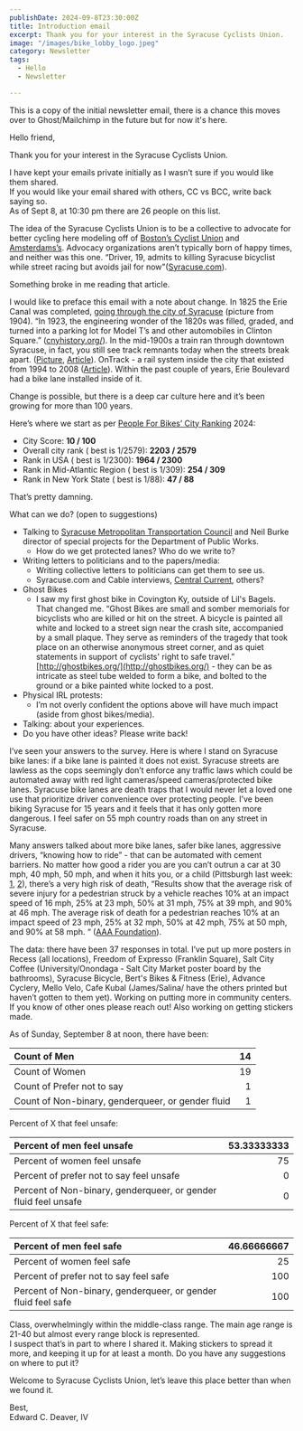 ```yaml
---
publishDate: 2024-09-8T23:30:00Z
title: Introduction email
excerpt: Thank you for your interest in the Syracuse Cyclists Union.
image: "/images/bike_lobby_logo.jpeg"
category: Newsletter
tags:
  - Hello
  - Newsletter

---
```


This is a copy of the initial newsletter email, there is a chance this moves over to Ghost/Mailchimp in the future but for now it's here. 

Hello friend, 

Thank you for your interest in the Syracuse Cyclists Union.

I have kept your emails private initially as I wasn’t sure if you would like them shared.   
If you would like your email shared with others, CC vs BCC, write back saying so.   
As of Sept 8, at 10:30 pm there are 26 people on this list. 

The idea of the Syracuse Cyclists Union is to be a collective to advocate for better cycling here modeling off of [Boston’s Cyclist Union](https://bostoncyclistsunion.org/) and [Amsterdams’s](https://fietsersbond.amsterdam/english). Advocacy organizations aren’t typically born of happy times, and neither was this one. “Driver, 19, admits to killing Syracuse bicyclist while street racing but avoids jail for now"([Syracuse.com](https://www.syracuse.com/crime/2024/08/driver-19-admits-to-killing-syracuse-bicyclist-while-street-racing-but-avoids-jail-for-now.html)).

Something broke in me reading that article. 

I would like to preface this email with a note about change. In 1825 the Erie Canal was completed, [going through the city of Syracuse](https://www.eriecanal.org/images/Syracuse/Syracuse-1904.jpg) (picture from 1904). “In 1923, the engineering wonder of the 1820s was filled, graded, and turned into a parking lot for Model T’s and other automobiles in Clinton Square.” ([cnyhistory.org/](https://www.cnyhistory.org/2014/10/salina-street-reopened/#:~:text=The%20Erie%20Canal%20was%20officially,other%20automobiles%20in%20Clinton%20Square.)). In the mid-1900s a train ran through downtown Syracuse, in fact, you still see track remnants today when the streets break apart. ([Picture](https://www.syracuse.com/kirst/2014/04/an_old_railroad_beneath_washington_street_a_reminder_as_much_as_a_remnant_of_the.html), [Article](https://www.syracuse.com/kirst/2014/04/an_old_railroad_beneath_washington_street_a_reminder_as_much_as_a_remnant_of_the.html)). OnTrack \- a rail system inside the city that existed from 1994 to 2008 ([Article](https://en.wikipedia.org/wiki/OnTrack)). Within the past couple of years, Erie Boulevard had a bike lane installed inside of it. 

Change is possible, but there is a deep car culture here and it’s been growing for more than 100 years.

Here’s where we start as per [People For Bikes’ City Ranking](https://cityratings.peopleforbikes.org/cities/syracuse-ny) 2024:

* City Score: **10 / 100**  
* Overall city rank ( best is 1/2579): **2203 / 2579**  
* Rank in USA ( best is 1/2300): **1964 / 2300**  
* Rank in Mid-Atlantic Region ( best is 1/309): **254 / 309**  
* Rank in New York State ( best is 1/88): **47 / 88**

That’s pretty damning.  

What can we do? (open to suggestions)

* Talking to [Syracuse Metropolitan Transportation Council](https://smtcmpo.org/) and Neil Burke director of special projects for the Department of Public Works.  
  * How do we get protected lanes? Who do we write to?   
* Writing letters to politicians and to the papers/media:  
  * Writing collective letters to politicians can get them to see us.   
  * Syracuse.com and Cable interviews, [Central Current](https://centralcurrent.org/), others?  
* Ghost Bikes  
  * I saw my first ghost bike in Covington Ky, outside of Lil's Bagels. That changed me. “Ghost Bikes are small and somber memorials for bicyclists who are killed or hit on the street. A bicycle is painted all white and locked to a street sign near the crash site, accompanied by a small plaque. They serve as reminders of the tragedy that took place on an otherwise anonymous street corner, and as quiet statements in support of cyclists' right to safe travel.” [http://ghostbikes.org/](http://ghostbikes.org/) \- they can be as intricate as steel tube welded to form a bike, and bolted to the ground or a bike painted white locked to a post.  
* Physical IRL protests:  
  * I’m not overly confident the options above will have much impact (aside from ghost bikes/media).   
* Talking: about your experiences.   
* Do you have other ideas? Please write back\!

   
I’ve seen your answers to the survey. Here is where I stand on Syracuse bike lanes: if a bike lane is painted it does not exist. Syracuse streets are lawless as the cops seemingly don’t enforce any traffic laws which could be automated away with red light cameras/speed cameras/protected bike lanes. Syracuse bike lanes are death traps that I would never let a loved one use that prioritize driver convenience over protecting people. I’ve been biking Syracuse for 15 years and it feels that it has only gotten more dangerous. I feel safer on 55 mph country roads than on any street in Syracuse. 

Many answers talked about more bike lanes, safer bike lanes, aggressive drivers, “knowing how to ride” \- that can be automated with cement barriers. No matter how good a rider you are you can’t outrun a car at 30 mph, 40 mph, 50 mph, and when it hits you, or a child (Pittsburgh last week: [1](https://www.cbsnews.com/pittsburgh/news/child-killed-harrison-township/), [2](https://www.cbsnews.com/pittsburgh/news/pittsburgh-girl-killed-riding-bike/)), there’s a very high risk of death, “Results show that the average risk of severe injury for a pedestrian struck by a vehicle reaches 10% at an impact speed of 16 mph, 25% at 23 mph, 50% at 31 mph, 75% at 39 mph, and 90% at 46 mph. The average risk of death for a pedestrian reaches 10% at an impact speed of 23 mph, 25% at 32 mph, 50% at 42 mph, 75% at 50 mph, and 90% at 58 mph. “ ([AAA Foundation](https://aaafoundation.org/impact-speed-pedestrians-risk-severe-injury-death/#:~:text=Results%20show%20that%20the%20average,and%2090%25%20at%2046%20mph.)).

The data: there have been 37 responses in total. I’ve put up more posters in Recess (all locations), Freedom of Expresso (Franklin Square), Salt City Coffee (University/Onondaga \- Salt City Market poster board by the bathrooms), Syracuse Bicycle, Bert's Bikes & Fitness (Erie), Advance Cyclery, Mello Velo, Cafe Kubal (James/Salina/ have the others printed but haven’t gotten to them yet).  Working on putting more in community centers. If you know of other ones please reach out\! Also working on getting stickers made. 

As of Sunday, September 8 at noon, there have been:

| Count of Men | 14 |
| :---- | ----: |
| Count of Women | 19 |
| Count of Prefer not to say | 1 |
| Count of Non-binary, genderqueer, or gender fluid | 1 |

Percent of X that feel unsafe:

| Percent of men feel unsafe | 53.33333333 |
| :---- | ----: |
| Percent of women feel unsafe | 75 |
| Percent of prefer not to say feel unsafe | 0 |
| Percent of Non-binary, genderqueer, or gender fluid feel unsafe | 0 |

Percent of X that feel safe:

| Percent of men feel safe | 46.66666667 |
| :---- | ----: |
| Percent of women feel safe | 25 |
| Percent of prefer not to say feel safe | 100 |
| Percent of Non-binary, genderqueer, or gender fluid feel safe | 100 |

Class, overwhelmingly within the middle-class range. The main age range is 21-40 but almost every range block is represented.   
I suspect that’s in part to where I shared it. Making stickers to spread it more, and keeping it up for at least a month. Do you have any suggestions on where to put it?

Welcome to Syracuse Cyclists Union, let’s leave this place better than when we found it. 

Best,  
Edward C. Deaver, IV  
